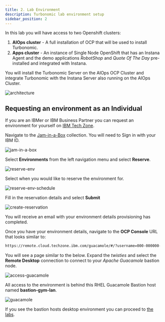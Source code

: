 ```yaml
---
title: 2. Lab Environment
description: Turbonomic lab environment setup
sidebar_position: 2
---
```


In this lab you will have access to two Openshift clusters:

1. **AIOps cluster** - A full installation of OCP that will be used to install
   Turbonomic.
2. **Apps cluster** - An instance of Single Node OpenShift that has an Instana
   Agent and the demo applications _RobotShop_ and _Quote Of The Day_
   pre-installed and integrated with Instana.

You will install the Turbonomic Server on the AIOps OCP Cluster and integrate
Turbonomic with the Instana Server also running on the AIOps Cluster.

![architecture](images/architecture-instana-turbo.png)

## Requesting an environment as an Individual

If you are an IBMer or IBM Business Partner you can request an environment for
yourself on [IBM Tech Zone](https://techzone.ibm.com).

Navigate to the
[Jam-in-a-Box](https://techzone.ibm.com/collection/jam-in-a-box-for-aiops)
collection. You will need to Sign in with your IBM ID.

![jam-in-a-box](../../../_common/images/jam-in-a-box.png)

Select **Environments** from the left navigation menu and select **Reserve**.

![reserve-env](../../../_common/images/reserve-env.png)

Select when you would like to reserve the environment for.

![reserve-env-schedule](../../../_common/images/reserve-env-schedule.png)

Fill in the reservation details and select **Submit**

![create-reservation](../../../_common/images/create-reservation.png)

You will receive an email with your environment details provisioning has
completed.

Once you have your environment details, navigate to the **OCP Console** URL that
looks similar to:

```sh
https://remote.cloud.techzone.ibm.com/guacamole/#/?username=000-000000-0000&password=00000
```

You will see a page similar to the below. Expand the _twisties_ and select the
**Remote Desktop** connection to connect to your _Apache Guacamole_ bastion
node.

![access-guacamole](../../../_common/images/access-guacamole.png)

All access to the environment is behind this RHEL Guacamole Bastion host named
**bastion-gym-lan**.

![guacamole](../../../_common/images/guacamole.png)

If you see the bastion hosts desktop environment you can proceed to
[the labs](/waiops-tech-jam/labs/general/).

